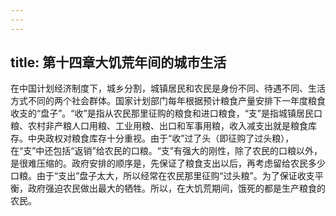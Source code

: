 ```yaml
---
---
---
```

title: 第十四章大饥荒年间的城市生活
---



在中国计划经济制度下，城乡分割，城镇居民和农民是身份不同、待遇不同、生活方式不同的两个社会群体。国家计划部门每年根据预计粮食产量安排下一年度粮食收支的“盘子”。“收”是指从农民那里征购的粮食和进口粮食，“支”是指城镇居民口粮、农村非产粮人口用粮、工业用粮、出口和军事用粮，收入减支出就是粮食库存。中央政权对粮食库存十分重视。由于“收”过了头（即征购了过头粮），在“支”中还包括“返销”给农民的口粮。“支”有强大的刚性，除了农民的口粮以外，是很难压缩的。政府安排的顺序是，先保证了粮食支出以后，再考虑留给农民多少口粮。由于“支出”盘子太大，所以经常在农民那里征购“过头粮”。为了保证收支平衡，政府强迫农民做出最大的牺牲。所以，在大饥荒期间，饿死的都是生产粮食的农民。